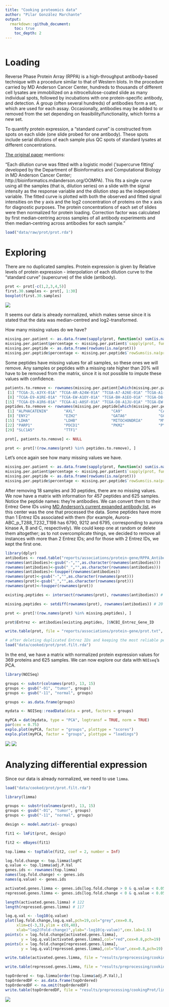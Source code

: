 ```yaml
---
title: "Cooking proteomics data"
author: "Pilar González Marchante"
output: 
  rmarkdown::github_document:
    toc: true
    toc_depth: 2
---
```


```r
```

# Loading

Reverse Phase Protein Array (RPPA) is a high-throughput antibody-based technique with a procedure similar to that of Western blots. In the procedure carried by MD Anderson Cancer Center, hundreds to thousands of different cell lysates are immobilized on a nitrocellulose-coated slide as many individual spots, followed by incubations with one protein-specific antibody, and detection. A group (often several hundreds) of antibodies form a set, which are used for each assay. Occasionally, antibodies may be added to or removed from the set depending on feasibility/functionality, which forms a new set.

To quantify protein expression, a "standard curve" is constructed from spots on each slide (one slide probed for one antibody). These spots include serial dilutions of each sample plus QC spots of standard lysates at different concentrations.

[The original paper](https://www.nature.com/articles/s41586-019-1186-3) mentions:

"Each dilution curve was fitted with a logistic model (‘supercurve fitting’ developed by the Department of Bioinformatics and Computational Biology in MD Anderson Cancer Center; http://bioinformatics.mdanderson.org/OOMPA). This fits a single curve using all the samples (that is, dilution series) on a slide with the signal intensity as the response variable and the dilution step as the independent variable. The fitted curve is plotted with both the observed and fitted signal intensities on the y axis and the log2 concentration of proteins on the x axis for diagnostic purposes. The protein concentrations of each set of slides were then normalized for protein loading. Correction factor was calculated by first median‐centring across samples of all antibody experiments and then median‐centring across antibodies for each sample."

```r
load("data/raw/prot/prot.rda")
```

# Exploring

There are no duplicated samples. Protein expression is given by Relative levels of protein expression - interpolation of each dilution curve to the "standard curve" (supercurve) of the slide (antibody).

```r
prot <- prot[-c(1,2,3,4,5)]
first.30.samples <- prot[, 1:30]
boxplot(first.30.samples)
```

![](images/cookingProt/boxplot.png)

It seems our data is already normalized, which makes sense since it is stated that the data was median-centred and log2-transformed.

How many missing values do we have?

```r
missing.per.patient <- as.data.frame(sapply(prot, function(x) sum(is.na(x))))
missing.per.patient$percentage <- missing.per.patient$`sapply(prot, function(x) sum(is.na(x)))`*100/487
missing.per.peptide <- as.data.frame(rowSums(is.na(prot)))
missing.per.peptide$percentage <- missing.per.peptide$`rowSums(is.na(prot))`*100/643
```

Some peptides have missing values for all samples, so these ones we will remove. Any samples or peptides with a missing rate higher than 20% will have to be removed from the matrix, since it is not possible to impute these values with confidence.

```r
patients.to.remove <- rownames(missing.per.patient[which(missing.per.patient$percentage >= 20), ]) # 18
 [1] "TCGA-JL-A3YX-01A" "TCGA-AR-A24W-01A" "TCGA-A7-A26E-01A" "TCGA-A1-A0SQ-01A" "TCGA-BH-A1FL-01A" "TCGA-AR-A255-01A" "TCGA-AC-A23E-01A"
 [8] "TCGA-E9-A1RE-01A" "TCGA-EW-A1OY-01A" "TCGA-BH-A1EO-01A" "TCGA-D8-A1JJ-01A" "TCGA-D8-A1JN-01A" "TCGA-A2-A1FV-01A" "TCGA-BH-A1FR-01A"
[15] "TCGA-E9-A1R6-01A" "TCGA-A1-A0SF-01A" "TCGA-D8-A1JU-01A" "TCGA-EW-A1PD-01A"
peptides.to.remove <- rownames(missing.per.peptide[which(missing.per.peptide$percentage >= 20), ]) # 30
 [1] "ALPHACATENIN"       "AXL"                "CA9"                "CASPASE9"           "COMPLEXIISUBUNIT30" "CTLA4"              "E2F1"              
 [8] "ENY2"               "EZH2"               "GATA6"              "GCN5L2"             "GYS"                "GYS_pS641"          "HIF1ALPHA"         
[15] "LDHA"               "LDHB"               "MITOCHONDRIA"       "MYOSINIIA"          "NAPSINA"            "NRF2"               "P63"               
[22] "PARP1"              "PDCD1"              "PKM2"               "PYGB"               "PYGL"               "PYGM"               "RET_pY905"         
[29] "SLC1A5"             "TTF1"
```


```r
prot[, patients.to.remove] <- NULL

prot <- prot[!(row.names(prot) %in% peptides.to.remove), ]
```

Let's once again see how many missing values we have.

```r
missing.per.patient <- as.data.frame(sapply(prot, function(x) sum(is.na(x))))
missing.per.patient$percentage <- missing.per.patient$`sapply(prot, function(x) sum(is.na(x)))`*100/457
missing.per.peptide <- as.data.frame(rowSums(is.na(prot)))
missing.per.peptide$percentage <- missing.per.peptide$`rowSums(is.na(prot))`*100/625
```

After removing 18 samples and 30 peptides, there are no missing values. We now have a matrix with information for 457 peptides and 625 samples. Notice the peptide names: they're antibodies. We can convert them to their Entrez Gene IDs using [MD Anderson's current expanded antibody list](https://www.mdanderson.org/research/research-resources/core-facilities/functional-proteomics-rppa-core/antibody-information-and-protocols.html), as this center was the one that processed the data. Some peptides have more than 1 Entrez IDs associated with them (for example, Aurora-ABC_p_T288_T232_T198 has 6790, 9212 and 6795, corresponding to aurora kinase A, B and C, respectively). We could keep one at random or delete them altogether; as to not overcomplicate things, we decided to remove all instances with more than 2 Entrez IDs; and for those with 2 Entrez IDs, we kept the first one.

```r
library(dplyr)
antibodies <- read.table("reports/associations/protein-gene/RPPA_Antibodies.txt", sep = "\t", header = TRUE, row.names = 1)
rownames(antibodies)<-gsub("-","",as.character(rownames(antibodies)))
rownames(antibodies)<-gsub("_","",as.character(rownames(antibodies)))
rownames(antibodies)<-toupper(rownames(antibodies))
rownames(prot)<-gsub("-","",as.character(rownames(prot)))
rownames(prot)<-gsub("_","",as.character(rownames(prot)))
rownames(prot)<-toupper(rownames(prot))

existing.peptides <- intersect(rownames(prot), rownames(antibodies)) # 437

missing.peptides <- setdiff(rownames(prot), rownames(antibodies)) # 20

prot <- prot[!(row.names(prot) %in% missing.peptides), ]

prot$Entrez <- antibodies[existing.peptides, ]$NCBI_Entrez_Gene_ID

write.table(prot, file = "reports/associations/protein-gene/prot.txt", sep = "\t", quote = FALSE)

# after deleting duplicated Entrez IDs and keeping the most reliable peptide for it
load("data/cooked/prot/prot.filt.rda")
```

In the end, we have a matrix with normalized protein expression values for 369 proteins and 625 samples. We can now explore our data with `NOIseq`'s PCA.

```r
library(NOISeq)

groups <- substr(colnames(prot), 13, 15)
groups <- gsub("-01", "tumor", groups)
groups <- gsub("-11", "normal", groups)

groups <- as.data.frame(groups)

mydata <- NOISeq::readData(data = prot, factors = groups)

myPCA = dat(mydata, type = "PCA", logtransf = TRUE, norm = TRUE)
par(cex = 0.75)
explo.plot(myPCA, factor = "groups", plottype = "scores")
explo.plot(myPCA, factor = "groups", plottype = "loadings")
```

![](images/cookingProt/pca.scores.png)
![](images/cookingProt/pca.loadings.png)

# Analyzing differential expression

Since our data is already normalized, we need to use `limma`.

```r
load("data/cooked/prot/prot.filt.rda")

library(limma)

groups <- substr(colnames(prot), 13, 15)
groups <- gsub("-01", "tumor", groups)
groups <- gsub("-11", "normal", groups)

design <- model.matrix(~ groups)

fit1 <- lmFit(prot, design)

fit2 <- eBayes(fit1)

top.limma <- topTable(fit2, coef = 2, number = Inf)

log.fold.change <- top.limma$logFC
q.value <- top.limma$adj.P.Val
genes.ids <- rownames(top.limma)
names(log.fold.change) <- genes.ids
names(q.value) <- genes.ids

activated.genes.limma <- genes.ids[log.fold.change > 0 & q.value < 0.05]
repressed.genes.limma <- genes.ids[log.fold.change < 0 & q.value < 0.05]

length(activated.genes.limma) # 122
length(repressed.genes.limma) # 117

log.q.val <- -log10(q.value)
plot(log.fold.change,log.q.val,pch=19,col="grey",cex=0.8,
     xlim=c(-3,3),ylim = c(0,40),
     xlab="log2(Fold-change)",ylab="-log10(q-value)",cex.lab=1.5)
points(x = log.fold.change[activated.genes.limma],
       y = log.q.val[activated.genes.limma],col="red",cex=0.8,pch=19)
points(x = log.fold.change[repressed.genes.limma],
       y = log.q.val[repressed.genes.limma],col="blue",cex=0.8,pch=19)

write.table(activated.genes.limma, file = "results/preprocessing/cookingProt/limma.up.txt", row.names = FALSE, col.names = FALSE, quote = FALSE)

write.table(repressed.genes.limma, file = "results/preprocessing/cookingProt/limma.down.txt", row.names = FALSE, col.names = FALSE, quote = FALSE)

topOrdered <- top.limma[order(top.limma$adj.P.Val),]
topOrderedDF <- as.data.frame(topOrdered)
topOrderedDF <- na.omit(topOrderedDF)
write.table(topOrderedDF, file = "results/preprocessing/cookingProt/limma.ordered.csv", row.names=TRUE, col.names=TRUE, sep="\t", quote=FALSE)
```

![](images/cookingProt/volcano.plot.limma.png)

